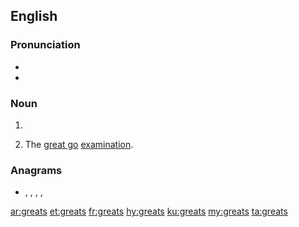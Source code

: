 ==English==
{{also|Greats}}

===Pronunciation===
* {{IPA|/ɡɹeɪts/|lang=en}}
* {{homophones|grates|lang=en}}

===Noun===
{{head|en|noun plural form}}

# {{plural of|great|lang=en}}
# {{lb|en|UK|slang|universities|dated}} The [[great go]] [[examination]].

===Anagrams===
* {{l|en|gaster}}, {{l|en|grates}}, {{l|en|ragest}}, {{l|en|stager}}, {{l|en|targes}}

[[ar:greats]]
[[et:greats]]
[[fr:greats]]
[[hy:greats]]
[[ku:greats]]
[[my:greats]]
[[ta:greats]]